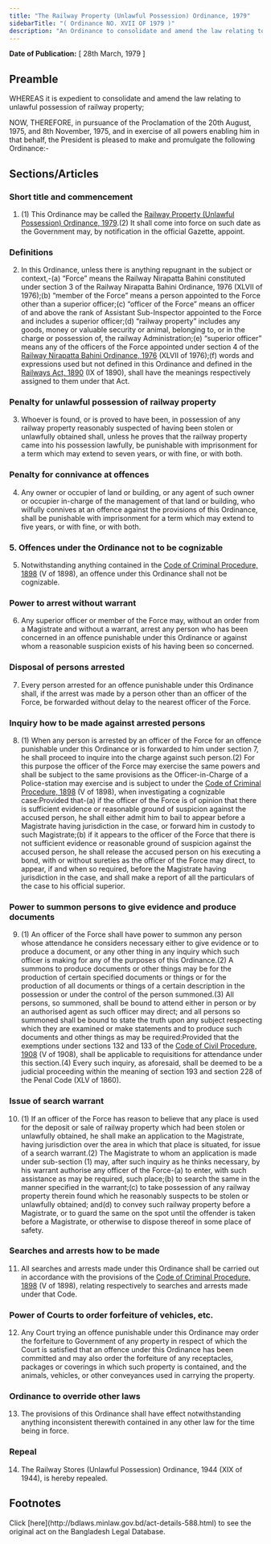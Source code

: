 ```yaml
---
title: "The Railway Property (Unlawful Possession) Ordinance, 1979"
sidebarTitle: "( Ordinance NO. XVII OF 1979 )"
description: "An Ordinance to consolidate and amend the law relating to unlawful possession of railway property."
---
```


**Date of Publication:** [ 28th March, 1979 ]

## Preamble

WHEREAS it is expedient to consolidate and amend the law relating to unlawful possession of railway property;

NOW, THEREFORE, in pursuance of the Proclamation of the 20th August, 1975, and 8th November, 1975, and in exercise of all powers enabling him in that behalf, the President is pleased to make and promulgate the following Ordinance:-

## Sections/Articles

### Short title and commencement

1. (1) This Ordinance may be called the [Railway Property (Unlawful Possession) Ordinance, 1979](/laws/act-588 "Railway Property (Unlawful Possession) Ordinance, 1979").(2) It shall come into force on such date as the Government may, by notification in the official Gazette, appoint.

### Definitions

2. In this Ordinance, unless there is anything repugnant in the subject or context,-(a) “Force” means the Railway Nirapatta Bahini constituted under section 3 of the Railway Nirapatta Bahini Ordinance, 1976 (XLVII of 1976);(b) “member of the Force” means a person appointed to the Force other than a superior officer;(c) “officer of the Force” means an officer of and above the rank of Assistant Sub-Inspector appointed to the Force and includes a superior officer;(d) “railway property” includes any goods, money or valuable security or animal, belonging to, or in the charge or possession of, the railway Administration;(e) “superior officer” means any of the officers of the Force appointed under section 4 of the [Railway Nirapatta Bahini Ordinance, 1976](/laws/act-524 "Railway Nirapatta Bahini Ordinance, 1976") (XLVII of 1976);(f) words and expressions used but not defined in this Ordinance and defined in the [Railways Act, 1890](/laws/act-65 "Railways Act, 1890") (IX of 1890), shall have the meanings respectively assigned to them under that Act.

### Penalty for unlawful possession of railway property

3. Whoever is found, or is proved to have been, in possession of any railway property reasonably suspected of having been stolen or unlawfully obtained shall, unless he proves that the railway property came into his possession lawfully, be punishable with imprisonment for a term which may extend to seven years, or with fine, or with both.

### Penalty for connivance at offences

4. Any owner or occupier of land or building, or any agent of such owner or occupier in-charge of the management of that land or building, who wilfully connives at an offence against the provisions of this Ordinance, shall be punishable with imprisonment for a term which may extend to five years, or with fine, or with both.

### 5. Offences under the Ordinance not to be cognizable

5. Notwithstanding anything contained in the [Code of Criminal Procedure, 1898](/laws/act-75 "Code of Criminal Procedure, 1898") (V of 1898), an offence under this Ordinance shall not be cognizable.

### Power to arrest without warrant

6. Any superior officer or member of the Force may, without an order from a Magistrate and without a warrant, arrest any person who has been concerned in an offence punishable under this Ordinance or against whom a reasonable suspicion exists of his having been so concerned.

### Disposal of persons arrested

7. Every person arrested for an offence punishable under this Ordinance shall, if the arrest was made by a person other than an officer of the Force, be forwarded without delay to the nearest officer of the Force.

### Inquiry how to be made against arrested persons

8. (1) When any person is arrested by an officer of the Force for an offence punishable under this Ordinance or is forwarded to him under section 7, he shall proceed to inquire into the charge against such person.(2) For this purpose the officer of the Force may exercise the same powers and shall be subject to the same provisions as the Officer-in-Charge of a Police-station may exercise and is subject to under the [Code of Criminal Procedure, 1898](/laws/act-75 "Code of Criminal Procedure, 1898") (V of 1898), when investigating a cognizable case:Provided that-(a) if the officer of the Force is of opinion that there is sufficient evidence or reasonable ground of suspicion against the accused person, he shall either admit him to bail to appear before a Magistrate having jurisdiction in the case, or forward him in custody to such Magistrate;(b) if it appears to the officer of the Force that there is not sufficient evidence or reasonable ground of suspicion against the accused person, he shall release the accused person on his executing a bond, with or without sureties as the officer of the Force may direct, to appear, if and when so required, before the Magistrate having jurisdiction in the case, and shall make a report of all the particulars of the case to his official superior.

### Power to summon persons to give evidence and produce documents

9. (1) An officer of the Force shall have power to summon any person whose attendance he considers necessary either to give evidence or to produce a document, or any other thing in any inquiry which such officer is making for any of the purposes of this Ordinance.(2) A summons to produce documents or other things may be for the production of certain specified documents or things or for the production of all documents or things of a certain description in the possession or under the control of the person summoned.(3) All persons, so summoned, shall be bound to attend either in person or by an authorised agent as such officer may direct; and all persons so summoned shall be bound to state the truth upon any subject respecting which they are examined or make statements and to produce such documents and other things as may be required:Provided that the exemptions under sections 132 and 133 of the [Code of Civil Procedure, 1908](/laws/act-86 "Code of Civil Procedure, 1908") (V of 1908), shall be applicable to requisitions for attendance under this section.(4) Every such inquiry, as aforesaid, shall be deemed to be a judicial proceeding within the meaning of section 193 and section 228 of the Penal Code (XLV of 1860).

### Issue of search warrant

10. (1) If an officer of the Force has reason to believe that any place is used for the deposit or sale of railway property which had been stolen or unlawfully obtained, he shall make an application to the Magistrate, having jurisdiction over the area in which that place is situated, for issue of a search warrant.(2) The Magistrate to whom an application is made under sub-section (1) may, after such inquiry as he thinks necessary, by his warrant authorise any officer of the Force-(a) to enter, with such assistance as may be required, such place;(b) to search the same in the manner specified in the warrant;(c) to take possession of any railway property therein found which he reasonably suspects to be stolen or unlawfully obtained; and(d) to convey such railway property before a Magistrate, or to guard the same on the spot until the offender is taken before a Magistrate, or otherwise to dispose thereof in some place of safety.

### Searches and arrests how to be made

11. All searches and arrests made under this Ordinance shall be carried out in accordance with the provisions of the [Code of Criminal Procedure, 1898](/laws/act-75 "Code of Criminal Procedure, 1898") (V of 1898), relating respectively to searches and arrests made under that Code.

### Power of Courts to order forfeiture of vehicles, etc.

12. Any Court trying an offence punishable under this Ordinance may order the forfeiture to Government of any property in respect of which the Court is satisfied that an offence under this Ordinance has been committed and may also order the forfeiture of any receptacles, packages or coverings in which such property is contained, and the animals, vehicles, or other conveyances used in carrying the property.

### Ordinance to override other laws

13. The provisions of this Ordinance shall have effect notwithstanding anything inconsistent therewith contained in any other law for the time being in force.

### Repeal

14. The Railway Stores (Unlawful Possession) Ordinance, 1944 (XIX of 1944), is hereby repealed.

## Footnotes

<Note>
  Click [here](http://bdlaws.minlaw.gov.bd/act-details-588.html) to see the original act on the Bangladesh Legal Database.
</Note>
